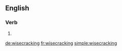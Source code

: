==English==

===Verb===
{{head|en|present participle}}

# {{present participle of|wisecrack|lang=en|nocat=1}}

[[de:wisecracking]]
[[fr:wisecracking]]
[[simple:wisecracking]]